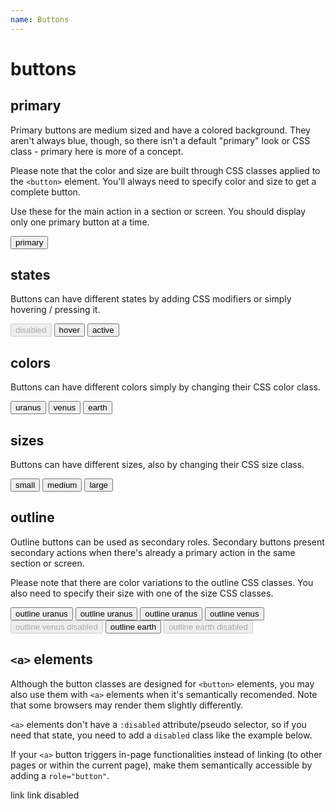 ```yaml
---
name: Buttons
---
```



# buttons

## primary

Primary buttons are medium sized and have a colored background. They aren't always blue, though, so there isn't a default "primary" look or CSS class - primary here is more of a concept.

Please note that the color and size are built through CSS classes applied to the `<button>` element. You'll always need to specify color and size to get a complete button.

Use these for the main action in a section or screen. You should display only one primary button at a time.

<Playground>
  <button className="btn btn--uranus btn--medium">
    primary
  </button>
</Playground>

## states

Buttons can have different states by adding CSS modifiers or simply hovering / pressing it.

<Playground>  
  <button className="btn btn--uranus btn--medium" disabled>
    disabled
  </button>

  <button className="btn btn--uranus btn--uranus-hover btn--medium">
    hover
  </button>

  <button className="btn btn--uranus btn--uranus-active btn--medium">
    active
  </button>
</Playground>

## colors

Buttons can have different colors simply by changing their CSS color class.

<Playground>
  <button className="btn btn--uranus btn--medium">
    uranus
  </button>
 
  <button className="btn btn--venus btn--medium">
    venus
  </button>

  <button className="btn btn--earth btn--medium">
    earth
  </button>
</Playground>

## sizes

Buttons can have different sizes, also by changing their CSS size class.

<Playground>
  <button className="btn btn--uranus btn--small">
    small
  </button>
 
  <button className="btn btn--uranus btn--medium">
    medium
  </button>

  <button className="btn btn--uranus btn--large">
    large
  </button>
</Playground>

## outline

Outline buttons can be used as secondary roles. Secondary buttons present secondary actions when there's already a primary action in the same section or screen.

Please note that there are color variations to the outline CSS classes. You also need to specify their size with one of the size CSS classes.

<Playground>
  <button className="btn btn--outline-uranus btn--small">
    outline uranus
  </button>

  <button className="btn btn--outline-uranus btn--medium">
    outline uranus
  </button>

  <button className="btn btn--outline-uranus btn--large">
    outline uranus
  </button>
</Playground>

<Playground>
  <button className="btn btn--outline-venus btn--medium">
    outline venus
  </button>
 
  <button className="btn btn--outline-venus btn--medium" disabled>
    outline venus disabled
  </button>
</Playground>

<Playground>
  <button className="btn btn--outline-earth btn--medium">
    outline earth
  </button>
 
  <button className="btn btn--outline-earth btn--medium" disabled>
    outline earth disabled
  </button>
</Playground>

## `<a>` elements

Although the button classes are designed for `<button>` elements, you may also use them with `<a>` elements when it's semantically recomended. Note that some browsers may render them slightly differently. 

`<a>` elements don't have a `:disabled` attribute/pseudo selector, so if you need that state, you need to add a `disabled` class like the example below.

If your `<a>` button triggers in-page functionalities instead of linking (to other pages or within the current page), make them semantically accessible by adding a `role="button"`.

<Playground>
  <a className="btn btn--uranus btn--medium">
    link
  </a>

  <a className="btn btn--uranus btn--medium disabled">
    link disabled
  </a>
</Playground>
